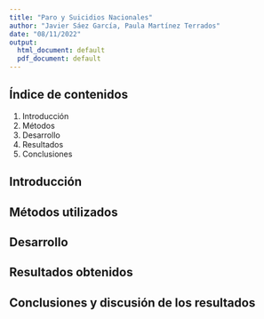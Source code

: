 ```yaml
---
title: "Paro y Suicidios Nacionales"
author: "Javier Sáez García, Paula Martínez Terrados"
date: "08/11/2022"
output:
  html_document: default
  pdf_document: default
---
```


## Índice de contenidos
1. Introducción
2. Métodos
3. Desarrollo
4. Resultados
5. Conclusiones

## Introducción

## Métodos utilizados

## Desarrollo 

## Resultados obtenidos

## Conclusiones y discusión de los resultados
